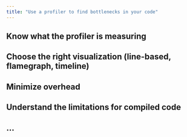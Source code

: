 ```yaml
---
title: "Use a profiler to find bottlenecks in your code"
---
```


## Know what the profiler is measuring

## Choose the right visualization (line-based, flamegraph, timeline)

## Minimize overhead

## Understand the limitations for compiled code

## ...
